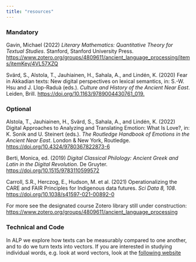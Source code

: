 ```yaml
---
title: "resources"
---
```


### **Mandatory**

Gavin, Michael (2022) *Literary Mathematics: Quantitative Theory for Textual Studies*. Stanford, Stanford University Press. <https://www.zotero.org/groups/4809611/ancient_language_processing/items/itemKey/4VL57XZQ>

Svärd, S., Alstola, T., Jauhiainen, H., Sahala, A., and Lindén, K. (2020) Fear in Akkadian texts: New digital perspectives on lexical semantics, in: S.-W. Hsu and J. Llop-Raduà (eds.). *Culture and History of the Ancient Near East*. Leiden, Brill. <https://doi.org/10.1163/9789004430761_019.>

### **Optional**

Alstola, T., Jauhiainen, H., Svärd, S., Sahala, A., and Lindén, K. (2022) Digital Approaches to Analyzing and Translating Emotion: What Is Love?, in: K. Sonik and U. Steinert (eds.). *The Routledge Handbook of Emotions in the Ancient Near East*. London & New York, Routledge. <https://doi.org/10.4324/9780367822873-6>

Berti, Monica, ed. (2019) *Digital Classical Philology: Ancient Greek and Latin in the Digital Revolution*. De Gruyter. <https://doi.org/10.1515/9783110599572>

Carroll, S.R., Herczog, E., Hudson, M. et al. (2021) Operationalizing the CARE and FAIR Principles for Indigenous data futures. *Sci Data 8, 108*. <https://doi.org/10.1038/s41597-021-00892-0>

For more see the designated course Zotero library still under construction: <https://www.zotero.org/groups/4809611/ancient_language_processing>

### Technical and Code

In ALP we explore how texts can be measurably compared to one another, and to do we turn texts into vectors. If you are interested in studying individual words, e.g. look at word vectors, look at the [following website](https://lena-voita.github.io/nlp_course/word_embeddings.html#pre_neural){target="_blank"}
